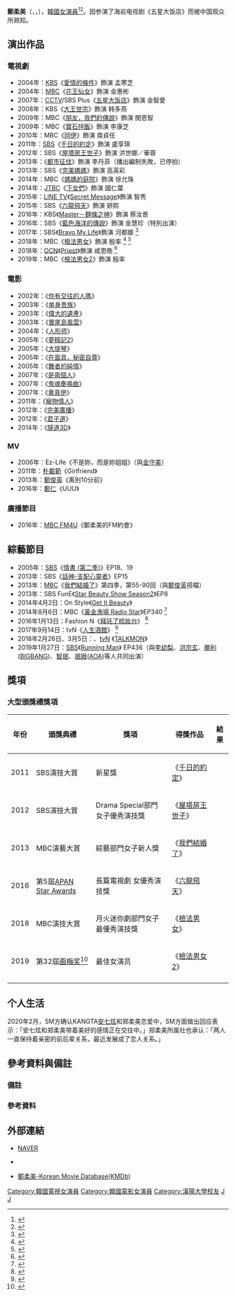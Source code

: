 {{Distinguish|鄭有美}}
{{藝人
| 姓名 = 鄭柔美
| 類型 = 女演員
| 圖片 = 190603 정유미.jpg
| 圖片尺寸 = 250px
| 外文名 = 정유미
| 外文 = ko
| 羅馬拼音 = Jeong Yu-Mi 
| 國籍     = {{ROK}} 
| 出生日期 = {{birth_date_and_age|1984|2|23}}
| 出生地點 = {{KOR}}[[釜山廣域市|釜山廣域市]]
| 語言 = [[韓語|韓語]]、[[英語|英語]]
| 教育程度 = [[漢陽大學|漢陽大學]]戲劇電影學[[學士|學士]]
| 宗教信仰 = [[天主教會|天主教會]]
| 出道日期 = 2004年
| 出道作 = 《[[愛情的條件|愛情的條件]]》
| 代表作品 = 《[[同伊|同伊]]》<br>《[[千日的約定|千日的約定]]》<br>《[[屋塔房王世子|屋塔房王世子]]》<br>《[[下女們|下女們]]》<br>《[[檢法男女|檢法男女]]》
| 經紀公司 =  [[ACE_FACTORY|ACE FACTORY]]
| IMDb = 2573394
}}

'''鄭柔美'''（{{lang-ko|'''정유미'''}}，{{lang-en|'''Jeong Yu-Mi '''}}，{{bd|1984年|2月23日|catIdx=Jung}}），[[韓國|韓國]][[女演員|女演員]]<ref>{{cite news|url=http://www.interview365.com/news/articleView.html?idxno=81820|title=정유미, OCN 새 토일드라마 ‘프리스트’ 출연 확정|publisher=interview365|date=2018-09-18|accessdate=2018-09-19|language=ko|archive-date=2018-09-18|archive-url=https://web.archive.org/web/20180918194016/http://www.interview365.com/news/articleView.html?idxno=81820|dead-url=no}}</ref><ref>{{cite news|url=http://www.lunarglobalstar.com/news/articleView.html?idxno=22287|title='82년생 김지영' 정유미의 선택, 사회적인 분위기에 편승한 비판과 비난은 올바른가|publisher=lunarglobalstar|date=2018-09-17|accessdate=2018-09-19|language=ko|archive-date=2018-09-18|archive-url=https://web.archive.org/web/20180918194243/http://www.lunarglobalstar.com/news/articleView.html?idxno=22287|dead-url=no}}</ref>。因参演了海岩电视剧《五星大饭店》而被中国观众所熟知。

== 演出作品 ==
=== 電視劇 ===
*2004年：[[韓國放送公社|KBS]]《[[愛情的條件|愛情的條件]]》飾演 孟寒芝
*2004年：[[文化廣播_(韓國)|MBC]]《[[花王仙女|花王仙女]]》飾演 金惠彬
*2007年：[[中国中央电视台|CCTV]]/SBS Plus《[[五星大饭店|五星大饭店]]》飾演 金智愛
*2008年：KBS《[[大王世宗|大王世宗]]》飾演 韩多燕
*2009年：MBC《[[朋友，我們的傳說|朋友，我們的傳說]]》飾演 閔恩智
*2009年：MBC《[[寶石拌飯|寶石拌飯]]》飾演 李康芝
*2010年：MBC《[[同伊|同伊]]》飾演 南貞任
*2011年：[[SBS株式會社|SBS]]《[[千日的約定|千日的約定]]》飾演 盧享琪 
*2012年：SBS《[[屋塔房王世子|屋塔房王世子]]》飾演 洪世娜／華蓉
*2013年：《[[都市征伐|都市征伐]]》飾演 李丹菲（播出編制失敗，已停拍）
*2013年：SBS《[[完美媽媽|完美媽媽]]》飾演 高英彩
*2014年：MBC《[[媽媽的庭院|媽媽的庭院]]》飾演 徐允珠
*2014年：[[JTBC|JTBC]]《[[下女們|下女們]]》飾演 國仁葉
*2015年：[[LINE_(應用程式)|LINE TV]]《[[Secret_Message|Secret Message]]》飾演 智秀
*2015年：SBS《[[六龍飛天|六龍飛天]]》飾演 妍熙
*2016年：KBS《[[Master－麵條之神|Master－麵條之神]]》飾演 蔡汝景
*2016年：SBS《[[藍色海洋的傳說|藍色海洋的傳說]]》飾演 金慧珍（特別出演）
*2017年：SBS《[[Bravo_My_Life|Bravo My Life]]》飾演 河都娜 <ref>{{cite news|url=http://www.sedaily.com/NewsView/1OMEH6RE18|title=정유미, ‘브라보 마이 라이프’ 성공적 복귀…털털 + 러블리 매력 통했다!|publisher=sedaily|date=2017-10-22|accessdate=2018-09-19|language=ko|archive-date=2018-09-18|archive-url=https://web.archive.org/web/20180918193923/http://www.sedaily.com/NewsView/1OMEH6RE18|dead-url=no}}</ref>
*2018年：MBC《[[檢法男女|檢法男女]]》飾演 殷率 <ref>{{cite news|url=http://star.ohmynews.com/NWS_Web/OhmyStar/at_pg.aspx?CNTN_CD=A0002432989|title=[오마이포토] '검법남녀' 정유미-박은석, 다정한 검사 커플|publisher=ohmynews|date=2018-05-09|accessdate=2018-09-19|language=ko|archive-date=2018-09-18|archive-url=https://web.archive.org/web/20180918193752/http://star.ohmynews.com/NWS_Web/OhmyStar/at_pg.aspx?CNTN_CD=A0002432989|dead-url=no}}</ref> <ref>{{cite news|url=http://star.hankookilbo.com/News/Read/d4f5f92a45f847e5b59a218bea1caef1|title=‘검법남녀’ 정유미, 직접 약물 복용하며 죽은 송영규 子 사인 밝혔다|publisher=hankookilbo|date=2018-06-11|accessdate=2018-09-19|language=ko|archive-date=2018-09-18|archive-url=https://web.archive.org/web/20180918193659/http://star.hankookilbo.com/News/Read/d4f5f92a45f847e5b59a218bea1caef1|dead-url=no}}</ref>
*2018年：[[OCN|OCN]]《[[Priest_(电视剧)|Priest]]》飾演 咸恩皓 <ref>{{cite news|url=https://entertain.naver.com/read?oid=109&aid=0003866015|title=‘프리스트’ 연우진X정유미X박용우 출연확정..OCN 첫 메디컬 엑소시즘[공식입장]|publisher=Naver entertain|date=2018-09-18|accessdate=2018-09-19|language=ko|archive-date=2018-09-18|archive-url=https://web.archive.org/web/20180918193655/https://entertain.naver.com/read?oid=109&aid=0003866015|dead-url=no}}</ref>
*2019年：MBC《[[檢法男女2|檢法男女2]]》飾演 殷率

=== 電影 ===
*2002年：《[[有人約會(電影)|你有交往的人嗎]]》
*2003年：《[[单身贵族_(電影)|单身贵族]]》
*2003年：《[[伟大的遗产_(電影)|偉大的遺產]]》
*2003年：《[[實尾島風雲|實尾島風雲]]》
*2004年：《[[人形师|人形师]]》
*2005年：《[[夢精記2_(電影)|夢精記2]]》
*2005年：《[[大提琴_(電影)|大提琴]]》
*2005年：《[[在面具，秘密自尊|在面具，秘密自尊]]》
*2005年：《[[舞者的純情|舞者的純情]]》
*2007年：《[[是兩個人|是兩個人]]》
*2007年：《[[鬼魂奏鳴曲|鬼魂奏鳴曲]]》
*2007年：《[[黄真伊_(2007年电影)|黄真伊]]》
*2011年：《[[寵物情人|寵物情人]]》
*2012年：《[[完美廣播|完美廣播]]》
*2012年：《[[君子道|君子道]]》
*2014年：《[[隧道3D|隧道3D]]》

=== MV ===
*2006年：Ez-Life《不是妳，而是妳姐姐》（與[[金守美|金守美]]）
*2011年：[[朴載範|朴載範]]《Girlfriend》
*2013年：[[鄭俊英|鄭俊英]]《离别10分前》
*2016年：[[鄭仁|鄭仁]]《UUU》

=== 廣播節目 ===
*2016年：[[MBC_FM4U|MBC FM4U]]《鄭柔美的FM約會》

== 綜藝節目 ==
*2005年：[[SBS株式會社|SBS]]《[[情書_(第二季)|情書 (第二季)]]》EP18、19
*2013年：SBS《[[話神-支配心靈者|話神-支配心靈者]]》EP15
*2013年：[[文化廣播_(韓國)|MBC]]《[[我們結婚了|我們結婚了]]》第四季，第55-90回（與[[鄭俊英|鄭俊英]]搭檔）
*2013年：SBS FunE《[[Star_Beauty_Show_Season2|Star Beauty Show Season2]]》EP8
*2014年4月2日：On Style《[[Get_It_Beauty|Get It Beauty]]》
*2014年8月6日：MBC《[[黃金漁場_Radio_Star|黃金漁場 Radio Star]]》EP340 <ref>{{cite news|url=http://www.dt.co.kr/contents.html?article_no=2014080602109919807125|title=`라디오스타` 연우진 "정유미는 나의 이상형, 동양적 외모에..."|publisher=dt|date=2014-08-06|accessdate=2018-09-19|language=ko|archive-date=2018-09-19|archive-url=https://web.archive.org/web/20180919062340/http://www.dt.co.kr/contents.html?article_no=2014080602109919807125|dead-url=no}}</ref>
*2016年1月13日：Fashion N《[[拜託了梳妝台|拜託了梳妝台]]》 <ref>{{cite news|url=http://tenasia.hankyung.com/archives/832661|title='화장대를 부탁해' 정유미, 사극 메이크업 과정 공개 '굴욕없는 여신 민낯'|publisher=tenasia|date=2016-01-13|accessdate=2018-09-19|language=ko|archive-date=2018-09-19|archive-url=https://web.archive.org/web/20180919062215/http://tenasia.hankyung.com/archives/832661|dead-url=no}}</ref>
*2017年9月14日：tvN《[[人生酒館|人生酒館]]》 <ref>{{cite news|url=http://news1.kr/articles/?3101877|title='인생술집' 정유미-유인영, 미녀 절친들의 입담+우정 (종합)|publisher=news1 kr|date=2017-09-15|accessdate=2018-09-19|language=ko|archive-date=2018-09-19|archive-url=https://web.archive.org/web/20180919061919/http://news1.kr/articles/?3101877|dead-url=no}}</ref>
*2018年2月26日、3月5日：{{link-ko|O'live|올'리브}}、[[tvN|tvN]] 《[[TALKMON|TALKMON]]》
*2019年1月27日：[[SBS_(韓國)|SBS]]《[[Running_Man|Running Man]]》 EP436（與[[李幼梨|李幼梨]]、[[洪宗玄|洪宗玄]]、[[勝利_(歌手)|勝利]]([[BIGBANG|BIGBANG]])、[[智珉|智珉]]、[[珉娥|珉娥]]([[AOA|AOA]])等人共同出演）

== 獎項 ==
=== 大型頒獎禮獎項 === 
{| class="wikitable" width="70%"
!年份||頒獎典禮||獎項||得獎作品||結果
|-
|2011|| SBS演技大賞||新星獎||《[[千日的約定|千日的約定]]》||{{won}}
|-
|2012||SBS演技大賞||Drama Special部門女子優秀演技獎||《[[屋塔房王世子|屋塔房王世子]]》||{{won}}
|-
|2013||MBC演藝大賞||綜藝部門女子新人獎||《[[我們結婚了|我們結婚了]]》||{{won}}
|-
|2016|| 第5屆[[大田電視劇節|APAN Star Awards]]||長篇電視劇 女優秀演技獎||《[[六龍飛天|六龍飛天]]》||{{won}}
|-
|2018||MBC演技大賞||月火迷你劇部門女子最優秀演技獎||《[[檢法男女|檢法男女]]》||{{won}}
|-
|rowspan="1" | 2019
| 第32屆[[韩国画梅奖|画梅奖]]<ref>{{cite web|url=https://entertain.naver.com/read?oid=018&aid=0004530287|script-title=ko:김남길·정유미 '2019 그리메상' 최우수 연기자 선정|website=E Daily|language=ko|date=3 December 2019|accessdate=2019-12-03|archive-date=2020-04-18|archive-url=https://web.archive.org/web/20200418192937/https://entertain.naver.com/read?oid=018&aid=0004530287|dead-url=no}}</ref>
| 最佳女演员
|rowspan="1" | 《[[檢法男女2|檢法男女2]]》
| {{won}}
|-
|}

== 个人生活 ==
2020年2月，SM方确认KANGTA[[安七炫|安七炫]]和郑柔美恋爱中，SM方面做出回应表示：「安七炫和郑柔美带着美好的感情正在交往中。」郑柔美所属社也承认：「两人一直保持着亲密的前后辈关系，最近发展成了恋人关系。」

== 參考資料與備註 ==
=== 備註 ===
{{ReflistH|2}}
{{NoteFoot}}
{{ReflistF}}
===參考資料===
{{Reflist|2}}

== 外部連結 ==
*[http://people.search.naver.com/search.naver?where=nexearch&query=%EC%A0%95%EC%9C%A0%EB%AF%B8&sm=tab_txc&ie=utf8&key=PeopleService&os=101936 NAVER] {{Wayback|url=http://people.search.naver.com/search.naver?where=nexearch&query=%EC%A0%95%EC%9C%A0%EB%AF%B8&sm=tab_txc&ie=utf8&key=PeopleService&os=101936 |date=20160304125122 }} {{ko}}
*{{instagram|yum_yum|鄭柔美}} {{ko}}
*[https://www.kmdb.or.kr/db/per/00038519 鄭柔美-Korean Movie Database(KMDb)] {{Wayback|url=https://www.kmdb.or.kr/db/per/00038519 |date=20180517005821 }}  {{ko}}

{{commonscat|Jeong Yu-Mi}}
{{ACE FACTORY}}
{{DEFAULTSORT:Jeong Yu Mi}}
[[Category:韓國電視女演員|Category:韓國電視女演員]]
[[Category:韓國電影女演員|Category:韓國電影女演員]]
[[Category:漢陽大學校友|Category:漢陽大學校友]]
[[Category:釜山廣域市出身人物|J]]
[[Category:郑姓|J]]